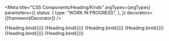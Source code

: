 
<Meta
  title="CSS Components/Heading/Kinds"
  argTypes={argTypes}
  parameters={{
    status: {
      type: "WORK IN PROGRESS",
    },
  }}
  decorators={[frameworkDecorator]}
/>

<Canvas>
  <Story name="Heading 1" args={{ ...defaultArgs, type: "h1", distanced: false, textContent: "Heading 1" }}>
    {Heading.bind({})}
  </Story>
</Canvas>

<Canvas>
  <Story name="Heading 2" args={{ ...defaultArgs, type: "h2", distanced: false, textContent: "Heading 2" }}>
    {Heading.bind({})}
  </Story>
</Canvas>

<Canvas>
  <Story name="Heading 3" args={{ ...defaultArgs, type: "h3", distanced: false, textContent: "Heading 3" }}>
    {Heading.bind({})}
  </Story>
</Canvas>

<Canvas>
  <Story name="Heading 4" args={{ ...defaultArgs, type: "h4", distanced: false, textContent: "Heading 4" }}>
    {Heading.bind({})}
  </Story>
</Canvas>

<Canvas>
  <Story name="Heading 5" args={{ ...defaultArgs, type: "h5", distanced: false, textContent: "Heading 5" }}>
    {Heading.bind({})}
  </Story>
</Canvas>

<Canvas>
  <Story name="Heading 6" args={{ ...defaultArgs, type: "h6", distanced: false, textContent: "Heading 6" }}>
    {Heading.bind({})}
  </Story>
</Canvas>
